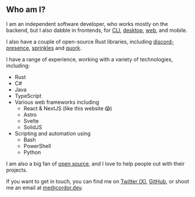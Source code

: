 ## Who am I?

I am an independent software developer, who works mostly on the backend, but I also dabble in frontends, for [CLI](https://github.com/winpax/sfsu), [desktop](https://github.com/jewlexx/fauxchat), [web](/), and mobile.

I also have a couple of open-source Rust libraries, including [discord-presence](https://github.com/jewlexx/discord-presence), [sprinkles](https://github.com/winpax/sprinkles) and [quork](https://github.com/jewlexx/quork).

I have a range of experience, working with a variety of technologies, including:

- Rust
- C#
- Java
- TypeScript
- Various web frameworks including
  - React & NextJS (like this website 😱)
  - Astro
  - Svelte
  - SolidJS
- Scripting and automation using
  - Bash
  - PowerShell
  - Python

I am also a big fan of [open source](https://github.com/jewlexx), and I love to help people out with their projects.

If you want to get in touch, you can find me on [Twitter (X)](https://x.com/jewelexx), [GitHub](https://github.com/jewlexx), or shoot me an email at [me@cordor.dev](mailto:me@cordor.dev).
